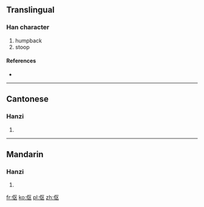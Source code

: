 {{also|傴}}
==Translingual==

===Han character===
{{Han char|rn=9|rad=人|as=04|sn=6|four=|canj=人尸大 (OSK), X人尸大 (XOSK)}}

# humpback
# stoop

====References====
* {{Han ref|kx=0096.121|dkj=00461|dj=0204.120|hdz=10120.010|uh=4F1B|ud=20251}}

----

==Cantonese==

===Hanzi===
{{yue-hanzi|jyut=|y=yu2|tra=傴}}

# {{defn|lang=yue|sort=人04}}

----

==Mandarin==

===Hanzi===
{{cmn-hanzi|tra=傴|pin=[[yǔ]] ([[yu3]]), [[yún]] ([[yun2]])|wg=yü<sup>3</sup>, yün<sup>2</sup>}}

# {{defn|lang=cmn|sort=人04}}

[[fr:伛]]
[[ko:伛]]
[[pl:伛]]
[[zh:伛]]